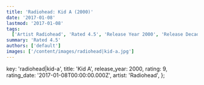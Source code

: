```yaml
---
title: 'Radiohead: Kid A (2000)'
date: '2017-01-08'
lastmod: '2017-01-08'
tags:
  ['Artist Radiohead', 'Rated 4.5', 'Release Year 2000', 'Release Decade 2000']
summary: 'Rated 4.5'
authors: ['default']
images: ['/content/images/radiohead|kid-a.jpg']
---
```


  key: 'radiohead|kid-a',
  title: 'Kid A',
  release_year: 2000,
  rating: 9,
  rating_date: '2017-01-08T00:00:00.000Z',
  artist: 'Radiohead',
};

<MusicRating data={data} />
